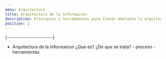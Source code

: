 ```yaml
---
menu: Arquitectura
title: Arquitectura de la Informaicon 
description: Principios y herramientas para llevar adelante la arquitectura de la información
position: 2
---
```


 {-----------------------}
- Arquitectura de la Informaicon 
      ¿Que es?
      ¿De que se trata?
      - proceso
      -herramientas

